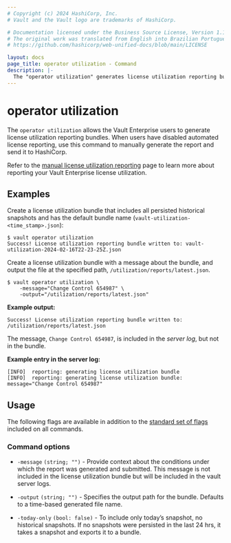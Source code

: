 ```yaml
---
# Copyright (c) 2024 HashiCorp, Inc.
# Vault and the Vault logo are trademarks of HashiCorp.

# Documentation licensed under the Business Source License, Version 1.1.
# The original work was translated from English into Brazilian Portuguese.
# https://github.com/hashicorp/web-unified-docs/blob/main/LICENSE

layout: docs
page_title: operator utilization - Command
description: |-
  The "operator utilization" generates license utilization reporting bundles for the Vault Enterprise users.
---
```


# operator utilization

The `operator utilization` allows the Vault Enterprise users to generate license
utilization reporting bundles. When users have disabled automated license
reporting, use this command to manually generate the report and send it to
HashiCorp.

<Note title="Vault Enterprise">

Refer to the [manual license utilization
reporting](/vault/docs/enterprise/license/manual-reporting) page to learn more
about reporting your Vault Enterprise license utilization.

</Note>

## Examples

Create a license utilization bundle that includes all persisted historical
snapshots and has the default bundle name
(`vault-utilization-<time_stamp>.json`):

```shell-session
$ vault operator utilization
Success! License utilization reporting bundle written to: vault-utilization-2024-02-16T22-23-25Z.json
```

Create a license utilization bundle with a message about the bundle, and output
the file at the specified path, `/utilization/reports/latest.json`.

```shell-session
$ vault operator utilization \
    -message="Change Control 654987" \
    -output="/utilization/reports/latest.json"
```

**Example output:**

<CodeBlockConfig hideClipboard>

```plaintext
Success! License utilization reporting bundle written to: /utilization/reports/latest.json
```

</CodeBlockConfig>

The message, `Change Control 654987`, is included in the _server log_, but not
in the bundle.

**Example entry in the server log:**

<CodeBlockConfig hideClipboard>

```plaintext
[INFO]  reporting: generating license utilization bundle
[INFO]  reporting: generating license utilization bundle: message="Change Control 654987"
```

</CodeBlockConfig>

## Usage

The following flags are available in addition to the [standard set of
flags](/vault/docs/commands) included on all commands.

### Command options

- `-message` `(string; "")` - Provide context about the conditions under which
the report was generated and submitted. This message is not included in the
license utilization bundle but will be included in the vault server logs.

- `-output` `(string; "")` - Specifies the output path for the bundle. Defaults
to a time-based generated file name.

- `-today-only` `(bool: false)` - To include only today’s snapshot, no
historical snapshots. If no snapshots were persisted in the last 24 hrs, it
takes a snapshot and exports it to a bundle.
